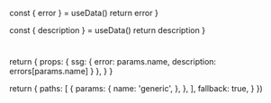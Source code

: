 
  const { error } = useData()
  return error
}

  const { description } = useData()
  return description
}

# <ErrorName />

<ErrorDescription/>

  return {
      props: {
        ssg: {
          error: params.name,
          description: errors[params.name]
        }
      },
  }
}


  return {
    paths: [
      {
        params: {
          name: 'generic',
        },
      },
    ],
    fallback: true,
  }
}) 